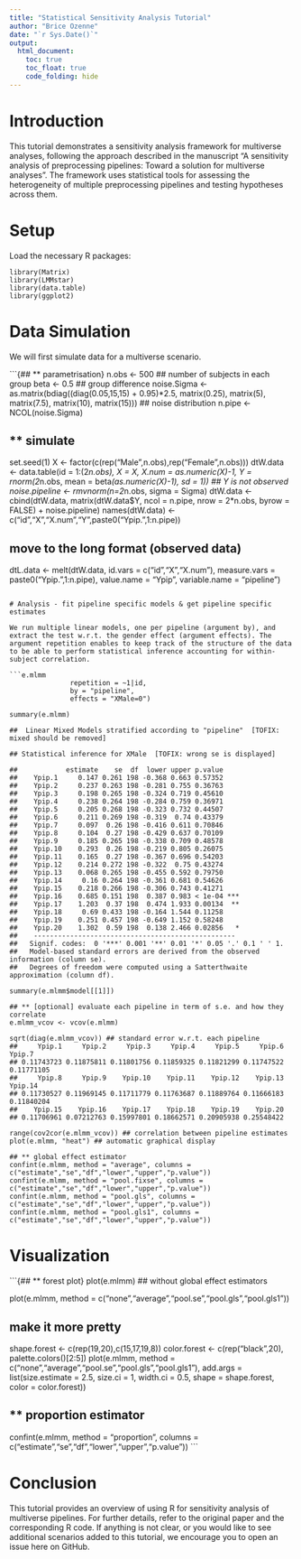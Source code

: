 ```yaml
---
title: "Statistical Sensitivity Analysis Tutorial"
author: "Brice Ozenne"
date: "`r Sys.Date()`"
output:
  html_document:
    toc: true
    toc_float: true
    code_folding: hide
---
```


# Introduction

This tutorial demonstrates a sensitivity analysis framework for multiverse analyses, following the approach described in the manuscript "A sensitivity analysis of preprocessing pipelines: Toward a solution for multiverse analyses". The framework uses statistical tools for assessing the heterogeneity of multiple preprocessing pipelines and testing hypotheses across them.

# Setup

Load the necessary R packages:

```{library(mvtnorm)}
library(Matrix)
library(LMMstar)
library(data.table)
library(ggplot2)
```

# Data Simulation

We will first simulate data for a multiverse scenario.

```{## ** parametrisation}
n.obs <- 500 ## number of subjects in each group
beta <- 0.5 ## group difference
noise.Sigma <- as.matrix(bdiag((diag(0.05,15,15) + 0.95)*2.5, matrix(0.25), matrix(5), matrix(7.5), matrix(10), matrix(15))) ## noise distribution
n.pipe <- NCOL(noise.Sigma)

## ** simulate
set.seed(1)
X <- factor(c(rep("Male",n.obs),rep("Female",n.obs)))
dtW.data <- data.table(id = 1:(2*n.obs),
                       X = X,
                       X.num = as.numeric(X)-1,
                       Y = rnorm(2*n.obs, mean = beta*(as.numeric(X)-1), sd = 1)) ## Y is not observed
noise.pipeline <- rmvnorm(n=2*n.obs, sigma = Sigma)
dtW.data <- cbind(dtW.data, matrix(dtW.data$Y, ncol = n.pipe, nrow = 2*n.obs, byrow = FALSE) + noise.pipeline)
names(dtW.data) <- c("id","X","X.num","Y",paste0("Ypip.",1:n.pipe))

## move to the long format (observed data)
dtL.data <- melt(dtW.data, id.vars = c("id","X","X.num"),
                 measure.vars = paste0("Ypip.",1:n.pipe),
                 value.name = "Ypip", variable.name = "pipeline")
```

# Analysis - fit pipeline specific models & get pipeline specific estimates

We run multiple linear models, one per pipeline (argument by), and extract the test w.r.t. the gender effect (argument effects). The argument repetition enables to keep track of the structure of the data to be able to perform statistical inference accounting for within-subject correlation.

```e.mlmm
               repetition = ~1|id,
               by = "pipeline",
               effects = "XMale=0")

summary(e.mlmm)

## 	Linear Mixed Models stratified according to "pipeline"  [TOFIX: mixed should be removed]

## Statistical inference for XMale  [TOFIX: wrong se is displayed]

##            estimate    se  df  lower upper p.value    
##    Ypip.1     0.147 0.261 198 -0.368 0.663 0.57352    
##    Ypip.2     0.237 0.263 198 -0.281 0.755 0.36763    
##    Ypip.3     0.198 0.265 198 -0.324 0.719 0.45610    
##    Ypip.4     0.238 0.264 198 -0.284 0.759 0.36971    
##    Ypip.5     0.205 0.268 198 -0.323 0.732 0.44507    
##    Ypip.6     0.211 0.269 198 -0.319  0.74 0.43379    
##    Ypip.7     0.097  0.26 198 -0.416 0.611 0.70846    
##    Ypip.8     0.104  0.27 198 -0.429 0.637 0.70109    
##    Ypip.9     0.185 0.265 198 -0.338 0.709 0.48578    
##    Ypip.10    0.293  0.26 198 -0.219 0.805 0.26075    
##    Ypip.11    0.165  0.27 198 -0.367 0.696 0.54203    
##    Ypip.12    0.214 0.272 198 -0.322  0.75 0.43274    
##    Ypip.13    0.068 0.265 198 -0.455 0.592 0.79750    
##    Ypip.14     0.16 0.264 198 -0.361 0.681 0.54626    
##    Ypip.15    0.218 0.266 198 -0.306 0.743 0.41271    
##    Ypip.16    0.685 0.151 198  0.387 0.983 < 1e-04 ***
##    Ypip.17    1.203  0.37 198  0.474 1.933 0.00134  **
##    Ypip.18     0.69 0.433 198 -0.164 1.544 0.11258    
##    Ypip.19    0.251 0.457 198 -0.649 1.152 0.58248    
##    Ypip.20    1.302  0.59 198  0.138 2.466 0.02856   *
##    -------------------------------------------------- 
##   Signif. codes:  0 '***' 0.001 '**' 0.01 '*' 0.05 '.' 0.1 ' ' 1.
##   Model-based standard errors are derived from the observed information (column se). 
##   Degrees of freedom were computed using a Satterthwaite approximation (column df). 

summary(e.mlmm$model[[1]])

## ** [optional] evaluate each pipeline in term of s.e. and how they correlate
e.mlmm_vcov <- vcov(e.mlmm) 

sqrt(diag(e.mlmm_vcov)) ## standard error w.r.t. each pipeline
##     Ypip.1     Ypip.2     Ypip.3     Ypip.4     Ypip.5     Ypip.6     Ypip.7 
## 0.11743723 0.11875811 0.11801756 0.11859325 0.11821299 0.11747522 0.11771105 
##     Ypip.8     Ypip.9    Ypip.10    Ypip.11    Ypip.12    Ypip.13    Ypip.14 
## 0.11730527 0.11969145 0.11711779 0.11763687 0.11889764 0.11666183 0.11840204 
##    Ypip.15    Ypip.16    Ypip.17    Ypip.18    Ypip.19    Ypip.20 
## 0.11706961 0.07212763 0.15997801 0.18662571 0.20905938 0.25548422 

range(cov2cor(e.mlmm_vcov)) ## correlation between pipeline estimates
plot(e.mlmm, "heat") ## automatic graphical display

## ** global effect estimator
confint(e.mlmm, method = "average", columns = c("estimate","se","df","lower","upper","p.value"))
confint(e.mlmm, method = "pool.fixse", columns = c("estimate","se","df","lower","upper","p.value"))
confint(e.mlmm, method = "pool.gls", columns = c("estimate","se","df","lower","upper","p.value"))
confint(e.mlmm, method = "pool.gls1", columns = c("estimate","se","df","lower","upper","p.value"))
```

# Visualization

```{## ** forest plot}
plot(e.mlmm) ## without global effect estimators

plot(e.mlmm, method = c("none","average","pool.se","pool.gls","pool.gls1"))

## make it more pretty
shape.forest <- c(rep(19,20),c(15,17,19,8))
color.forest <- c(rep("black",20), palette.colors()[2:5])
plot(e.mlmm, method = c("none","average","pool.se","pool.gls","pool.gls1"), 
     add.args = list(size.estimate = 2.5, size.ci = 1, width.ci = 0.5, shape = shape.forest, color = color.forest))

## ** proportion estimator
confint(e.mlmm, method = "proportion", columns = c("estimate","se","df","lower","upper","p.value"))
```

# Conclusion

This tutorial provides an overview of using R for sensitivity analysis of multiverse pipelines. For further details, refer to the original paper and the corresponding R code. If anything is not clear, or you would like to see additional scenarios added to this tutorial, we encourage you to open an issue here on GitHub.

